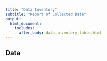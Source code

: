 ```yaml
---
title: "Data Inventory"
subtitle: "Report of Collected Data"
output:
  html_document:
    includes:
      after_body: data_inventory_table.html
---
```


## Data
